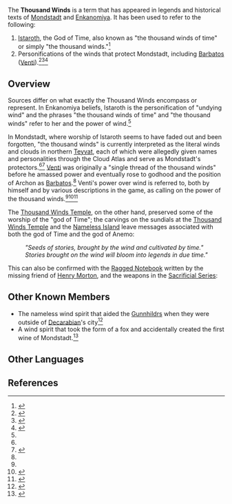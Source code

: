 {{Terminology Infobox
|type         = Lore
|type2        = Factions
}}
The '''Thousand Winds''' is a term that has appeared in legends and historical texts of [[Mondstadt]] and [[Enkanomiya]]. It has been used to refer to the following:
#[[Istaroth]], the God of Time, also known as "the thousand winds of time" or simply "the thousand winds."<ref name="HSiB">{{Ref/Item|Hydrological Studies in Byakuyakoku}}</ref>
#Personifications of the winds that protect Mondstadt, including [[Barbatos]] ([[Venti]]).<ref name="atlas">{{Ref/Weapon|Skyward Atlas}}</ref><ref name="Venti3">{{Ref/CS|Venti|3}}</ref><ref>{{Ref/Quest|Should You Be Trapped in a Windless Land (Quest)}}</ref>

==Overview==
Sources differ on what exactly the Thousand Winds encompass or represent. In Enkanomiya beliefs, Istaroth is the personification of "undying wind" and the phrases "the thousand winds of time" and "the thousand winds" refer to her and the power of wind.<ref name="HSiB" />

In Mondstadt, where worship of Istaroth seems to have faded out and been forgotten, "the thousand winds" is currently interpreted as the literal winds and clouds in northern [[Teyvat]], each of which were allegedly given names and personalities through the Cloud Atlas and serve as Mondstadt's protectors.<ref name="atlas" /><ref>{{Ref/Weapon|Skyward Spine}}</ref> [[Venti]] was originally a "single thread of the thousand winds" before he amassed power and eventually rose to godhood and the position of Archon as [[Barbatos]].<ref name="Venti3" /> Venti's power over wind is referred to, both by himself and by various descriptions in the game, as calling on the power of the thousand winds.<ref name="atlas" /><ref>{{Ref/Quest|Dragon Storm}}</ref><ref>{{Ref/Weapon|Skyward Harp}}</ref>

The [[Thousand Winds Temple]], on the other hand, preserved some of the worship of the "god of Time"; the carvings on the sundials at the [[Thousand Winds Temple]] and the [[Nameless Island]] leave messages associated with both the god of Time and the god of Anemo:
:''"Seeds of stories, brought by the wind and cultivated by time."<br />Stories brought on the wind will bloom into legends in due time."''
This can also be confirmed with the [[Ragged Notebook (Time and Wind)|Ragged Notebook]] written by the missing
friend of [[Henry Morton]], and the weapons in the [[Sacrificial Series]]:
{{Quote|On the cliff facing the eastern sea, the ancestors worshipped the masters of Time and Anemo together.<br />The two are intimately related, as expressed in the saying, "Anemo brings stories while Time nurtures them."|Opening lines of the lore in [[Sacrificial Bow#Lore|Sacrificial Bow]], [[Sacrificial Greatsword#Lore|Sacrificial Greatsword]] and [[Sacrificial Sword#Lore|Sacrificial Sword]]}}{{Quote|Rituals took the form of performances, [...]<br />A group who could bear the cold no longer built a shrine high on a clifftop in the east.|[[Sacrificial Fragments#Lore|Sacrificial Fragments']] lore}}

==Other Known Members==
* The nameless wind spirit that aided the [[Gunnhildr Clan|Gunnhildrs]] when they were outside of [[Decarabian]]'s city<ref>{{Ref/Book|Biography of Gunnhildr}}</ref>
* A wind spirit that took the form of a fox and accidentally created the first wine of Mondstadt.<ref>{{Ref/Book|A Drunkard's Tale|4}}</ref>

==Other Languages==
{{Other Languages
|en      = Thousand Winds
|zhs     = 千风
|zhs_rm  = Qiānfēng
|zht     = 千風
|zht_rm  = Qiānfēng
|zh_tl   = Thousand Winds
|ja      = {{Rubi|千|せん|風|ぷう}}
|ja_rm   = Senpuu
|ja_tl   = Thousand Winds
|ko      = {{tt|천풍|千風}}
|ko_rm   = Cheonpung
|ko_tl   = Thousand Winds
|es      = Mil Vientos
|es_tl   = Thousand Winds
|fr      = Mille Vents
|fr_tl   = Thousand Winds
|ru      = Тысяча ветров
|ru_tl   = Thousand Winds
|th      = Thousand Winds
|vi      = {{tt|Thiên Phong|千風}}
|vi_tl   = Thousand Winds
|de      = Tausend Winde
|de_tl   = Thousand Winds
|id      = Thousand Winds
|pt      = Ventos Milenares
|pt_tl   = Millennial Winds
}}

==References==
{{Reflist|2}}